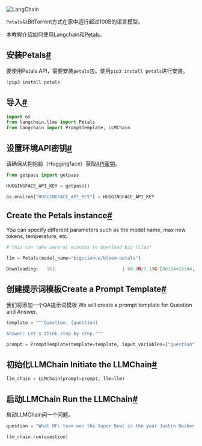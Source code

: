 

<Head>
  <script>
    {
      `(function() {
         var _hmt = _hmt || [];
(function() {
  var hm = document.createElement("script");
  hm.src = "https://hm.baidu.com/hm.js?e60fb290e204e04c5cb6f79b0ac1e697";
  var s = document.getElementsByTagName("script")[0]; 
  s.parentNode.insertBefore(hm, s);
})();
       })();`
    }
  </script>
</Head>

![LangChain](https://pica.zhimg.com/50/v2-56e8bbb52aa271012541c1fe1ceb11a2_r.gif)




`Petals`以BitTorrent方式在家中运行超过100B的语言模型。

本教程介绍如何使用Langchain和[Petals](https://github.com/bigscience-workshop/petals)。

安装Petals[#](#install-petals "此标题的永久链接")
---------------------------------------

要使用Petals API，需要安装`petals`包。使用`pip3 install petals`进行安装。

```python
!pip3 install petals

```

导入[#](#imports "此标题的永久链接")
--------------------------

```python
import os
from langchain.llms import Petals
from langchain import PromptTemplate, LLMChain

```

设置环境API密钥[#](#set-the-environment-api-key "此标题的永久链接")
-----------------------------------------------------

请确保从抱抱脸（Huggingface）获取[API密钥](https://huggingface.co/docs/api-inference/quicktour#get-your-api-token)。

```python
from getpass import getpass

HUGGINGFACE_API_KEY = getpass()

```

```python
os.environ["HUGGINGFACE_API_KEY"] = HUGGINGFACE_API_KEY

```

Create the Petals instance[#](#create-the-petals-instance "Permalink to this headline")
---------------------------------------------------------------------------------------

You can specify different parameters such as the model name, max new tokens, temperature, etc.

```python
# this can take several minutes to download big files!

llm = Petals(model_name="bigscience/bloom-petals")

```

```python
Downloading:   1%|▏                        | 40.8M/7.19G [00:24<15:44, 7.57MB/s]

```

创建提示词模板Create a Prompt Template[#](#create-a-prompt-template "Permalink to this headline")
-----------------------------------------------------------------------------------

我们将添加一个QA提示词模板
We will create a prompt template for Question and Answer.

```python
template = """Question: {question}

Answer: Let's think step by step."""

prompt = PromptTemplate(template=template, input_variables=["question"])

```

初始化LLMChain Initiate the LLMChain[#](#initiate-the-llmchain "Permalink to this headline")
-----------------------------------------------------------------------------

```python
llm_chain = LLMChain(prompt=prompt, llm=llm)

```

启动LLMChain Run the LLMChain[#](#run-the-llmchain "Permalink to this headline")
-------------------------------------------------------------------

启动LLMChain问一个问题。

```python
question = "What NFL team won the Super Bowl in the year Justin Beiber was born?"

llm_chain.run(question)

```

